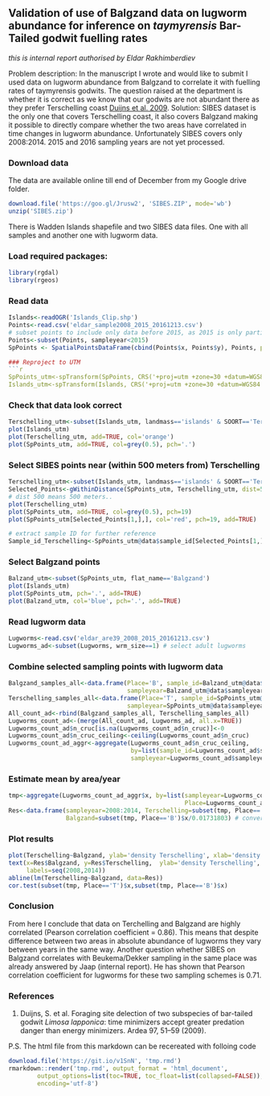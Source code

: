 ## Validation of use of Balgzand data on lugworm abundance for inference on _taymyrensis_ Bar-Tailed godwit fuelling rates

_this is internal report authorised by Eldar Rakhimberdiev_

Problem description:
In the manuscript I wrote and would like to submit I used data on lugworm abundance from Balgzand to correlate it with fuelling rates of taymyrensis godwits. The question raised at the department is whether it is correct as we know that our godwits are not abundant there as they prefer Terschelling coast [Duijns et al. 2009](#duijns_2009).
Solution:
SIBES dataset is the only one that covers Terschelling coast, it also covers Balgzand making it possible to directly compare whether the two areas have correlated in time changes in lugworm abundance. Unfortunately SIBES covers only 2008:2014. 2015 and 2016 sampling years are not yet processed.

### Download data
The data are available online till end of December from my Google drive folder.

```r
download.file('https://goo.gl/Jrusw2', 'SIBES.ZIP', mode='wb')
unzip('SIBES.zip')
```
There is Wadden Islands shapefile and two SIBES data files. One with all samples and another one with lugworm data.

### Load required packages:
```r
library(rgdal)
library(rgeos)
```

### Read data
```r
Islands<-readOGR('Islands_Clip.shp')
Points<-read.csv('eldar_sample2008_2015_20161213.csv')
# subset points to include only data before 2015, as 2015 is only partially processed.
Points<-subset(Points, sampleyear<2015)
SpPoints <- SpatialPointsDataFrame(cbind(Points$x, Points$y), Points, proj4string = CRS('+proj=longlat'))

### Reproject to UTM
```r
SpPoints_utm<-spTransform(SpPoints, CRS('+proj=utm +zone=30 +datum=WGS84'))
Islands_utm<-spTransform(Islands, CRS('+proj=utm +zone=30 +datum=WGS84'))
```
### Check that data look correct
```r
Terschelling_utm<-subset(Islands_utm, landmass=='islands' & SOORT=='Terschelling')
plot(Islands_utm)
plot(Terschelling_utm, add=TRUE, col='orange')
plot(SpPoints_utm, add=TRUE, col=grey(0.5), pch='.')
```
### Select SIBES points near (within 500 meters from) Terschelling
```r
Terschelling_utm<-subset(Islands_utm, landmass=='islands' & SOORT=='Terschelling')
Selected_Points<-gWithinDistance(SpPoints_utm, Terschelling_utm, dist=500, byid=TRUE)
# dist 500 means 500 meters..
plot(Terschelling_utm)
plot(SpPoints_utm, add=TRUE, col=grey(0.5), pch=19)
plot(SpPoints_utm[Selected_Points[1,],], col='red', pch=19, add=TRUE)

# extract sample ID for further reference
Sample_id_Terschelling<-SpPoints_utm@data$sample_id[Selected_Points[1,]]
``` 

### Select Balgzand points
```r
Balzand_utm<-subset(SpPoints_utm, flat_name=='Balgzand')
plot(Islands_utm)
plot(SpPoints_utm, pch='.', add=TRUE)
plot(Balzand_utm, col='blue', pch='.', add=TRUE)
```

### Read lugworm data
```r
Lugworms<-read.csv('eldar_are39_2008_2015_20161213.csv')
Lugworms_ad<-subset(Lugworms, wrm_size==1) # select adult lugworms
```

### Combine selected sampling points with lugworm data
```r
Balgzand_samples_all<-data.frame(Place='B', sample_id=Balzand_utm@data$sample_id,
                                 sampleyear=Balzand_utm@data$sampleyear)
Terschelling_samples_all<-data.frame(Place='T', sample_id=SpPoints_utm@data$sample_id[Selected_Points[1,]],
                                 sampleyear=SpPoints_utm@data$sampleyear[Selected_Points[1,]])
All_count_ad<-rbind(Balgzand_samples_all, Terschelling_samples_all)
Lugworms_count_ad<-(merge(All_count_ad, Lugworms_ad, all.x=TRUE))
Lugworms_count_ad$n_cruc[is.na(Lugworms_count_ad$n_cruc)]<-0
Lugworms_count_ad$n_cruc_ceiling<-ceiling(Lugworms_count_ad$n_cruc)
Lugworms_count_ad_aggr<-aggregate(Lugworms_count_ad$n_cruc_ceiling,
                                  by=list(sample_id=Lugworms_count_ad$sample_id, Place=Lugworms_count_ad$Place,
                                  sampleyear=Lugworms_count_ad$sampleyear), FUN=sum)
```
### Estimate mean by area/year
```r
tmp<-aggregate(Lugworms_count_ad_aggr$x, by=list(sampleyear=Lugworms_count_ad_aggr$sampleyear,
                                                 Place=Lugworms_count_ad_aggr$Place), mean)
Res<-data.frame(sampleyear=2008:2014, Terschelling=subset(tmp, Place=='T')$x/0.01731803,
                Balgzand=subset(tmp, Place=='B')$x/0.01731803) # convert to square meters
```

### Plot results
```r
plot(Terschelling~Balgzand, ylab='density Terschelling', xlab='density Balgzand', type='n', data=Res)
text(x=Res$Balgzand, y=Res$Terschelling,  ylab='density Terschelling', xlab='density Balgzand',
     labels=seq(2008,2014))
abline(lm(Terschelling~Balgzand, data=Res))
cor.test(subset(tmp, Place=='T')$x,subset(tmp, Place=='B')$x)
```
### Conclusion
From here I conclude that data on Terchelling and Balgzand are highly correlated (Pearson correlation coefficient = 0.86). This means that despite difference between two areas in absolute abundance of lugworms they vary between years in the same way. Another question whether SIBES on Balgzand correlates with Beukema/Dekker sampling in the same place was already answered by Jaap (internal report). He has shown that Pearson correlation coefficient for lugworms for these two sampling schemes is 0.71.

### References

1. Duijns, S. et al. Foraging site delection of two subspecies of bar-tailed godwit _Limosa lapponica_: time minimizers accept greater predation danger than energy minimizers. Ardea 97, 51–59 (2009). <a id="duijns_2009"></a>

P.S. The html file from this markdown can be recereated with folloing code
```r
download.file('https://git.io/v1SnN', 'tmp.rmd')
rmarkdown::render('tmp.rmd', output_format = 'html_document',
        output_options=list(toc=TRUE, toc_float=list(collapsed=FALSE)), 
		encoding='utf-8')
```
